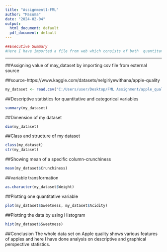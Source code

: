 ---
title: "Assignment1-FML"
author: "Masuma"
date: "2024-02-04"
output:
  html_document: default
  pdf_document: default
---

```{r}
##Executive Summary
#Here I have imported a file from web which consists of both  quantitative and qualitative variables on apple quality.I have tried to show the descriptive analysis and relevant plotting on that same Dataset.
```

***

##Assigning value of may_dataset by importing csv file from external source

##source-https://www.kaggle.com/datasets/nelgiriyewithana/apple-quality
```{r}
my_dataset <- read.csv("C:/Users/user/Desktop/FML Assignment/apple_quality.csv") 
```

##Descriptive statistics for  quantitative and categorical variables
```{r}
summary(my_dataset)
```

##Dimension of my dataset
```{r}
dim(my_dataset)
```

##Class and structure of my dataset
```{r}
class(my_dataset)
str(my_dataset)
```

##Showing mean of a specific column-crunchiness
```{r}
mean(my_dataset$Crunchiness)
```

##variable transformation
```{r}
as.character(my_dataset$Weight)
```

##Plotting one quantitative variable
```{r}
plot(my_dataset$Sweetness, my_dataset$Acidity)
```

##Plotting the data by using Histogram
```{r}
hist(my_dataset$Sweetness)
```

##Conclusion
The whole data set on Apple quality shows various features of apples and here I have done analysis on descriptive and graphical perspective statistics.

